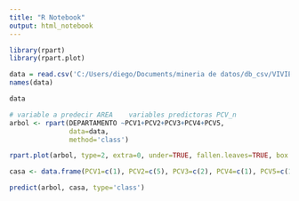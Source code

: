 ---
title: "R Notebook"
output: html_notebook
---

```{r}
library(rpart)
library(rpart.plot)
```

```{r}
data = read.csv('C:/Users/diego/Documents/mineria de datos/db_csv/VIVIENDA_BDP.csv', sep=',')
names(data)
```

```{r}
data
```

```{r}

# variable a predecir AREA    variables predictoras PCV_n
arbol <- rpart(DEPARTAMENTO ~PCV1+PCV2+PCV3+PCV4+PCV5, 
               data=data, 
               method='class')

```

```{r}
rpart.plot(arbol, type=2, extra=0, under=TRUE, fallen.leaves=TRUE, box.palette='BuGn', main='Prediccion del departamento', cex=.45)
```

```{r}

casa <- data.frame(PCV1=c(1), PCV2=c(5), PCV3=c(2), PCV4=c(1), PCV5=c(1))

predict(arbol, casa, type='class')

```
